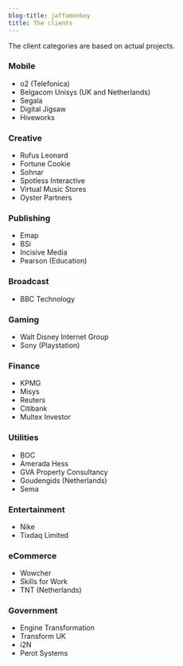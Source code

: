 ```yaml
---
blog-title: jaffamonkey
title: The clients
---
```


The client categories are based on actual projects.

### Mobile
* o2 (Telefonica)
* Belgacom Unisys (UK and Netherlands)
* Segala
* Digital Jigsaw
* Hiveworks

### Creative
* Rufus Leonard
* Fortune Cookie
* Sohnar
* Spotless Interactive
* Virtual Music Stores
* Oyster Partners

### Publishing
* Emap
* BSi
* Incisive Media
* Pearson (Education)

### Broadcast
* BBC Technology

### Gaming
* Walt Disney Internet Group
* Sony (Playstation)

### Finance
* KPMG
* Misys
* Reuters
* Citibank
* Multex Investor

### Utilities
* BOC
* Amerada Hess
* GVA Property Consultancy
* Goudengids (Netherlands)
* Sema

### Entertainment
* Nike
* Tixdaq Limited

### eCommerce
* Wowcher
* Skills for Work
* TNT (Netherlands)

### Government
* Engine Transformation
* Transform UK
* i2N
* Perot Systems




















